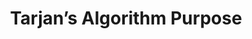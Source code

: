 ---
id: "alg_mq_008"
questionType: "MULTIPLE_CHOICE"
title: "Tarjan’s Algorithm Purpose"
description: "What does Tarjan’s algorithm compute?"
difficulty: "HARD"
category: "Algorithms"
options:
  - "Minimum spanning tree"
  - "Strongly connected components"
  - "Shortest path"
  - "Cycle detection"
correctAnswer: 1
---